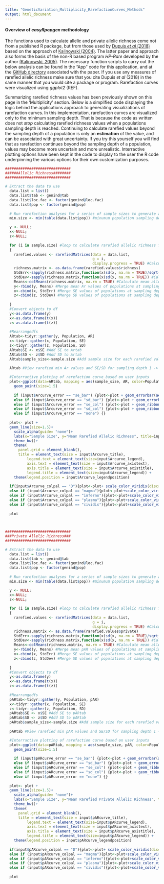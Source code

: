 ---
title: "GeneticVariation_Multiplicity_RarefactionCurves_Methods"
output: html_document
---

#### **Overview of *easyRpopgen* methodology**

The functions used to calculate allelic and private allelic richness come not from a published R package, but from those used by [Dupuis *et al* (2018)](https://link.springer.com/article/10.1007/s10592-018-1081-8) based on the approach of [Kalinowski (2004)](https://link.springer.com/article/10.1023/B:COGE.0000041021.91777.1a). The latter paper and approach also forms the basis of the non-R based program *HP-Rare* developed by the author [(Kalinowski, 2005)](https://doi.org/10.1111/j.1471-8286.2004.00845.x). The necessary function scripts to carry out the below analysis can be found in the "App" code for this application, and at the [GitHub directory](https://github.com/muirheadk/GBS_analysis_pipeline ) associated with the paper. If you use any measures of rarefied allelic richness make sure that you cite Dupuis *et al* (2018) in the same manner that you would cite a package or program. Rarefaction curves were visualized using *ggplot2* (REF). 

Summarizing rarefied richness values has been previously shown on this page in the 'Multiplicity' section. Below is a simplified code displaying the logic behind the applications approach to generating visualizations of rarefaction curves. In this implementation, rarefaction curves are visualized only to the minimum sampling depth. That is because the code as written does not *stop* calculating rarefied richness values when a populations sampling depth is reached. Continuing to calculate rarefied values beyond the sampling depth of a population is only an **estimation** of the value, and can be associated with great uncertainty. If you try this yourself you will find that as rarefaction continues beyond the sampling depth of a population, values may become more uncertain and more unrealistic. Interractive plotting options have been kept in the code to display to the user the R code underpinning the various options for their own customization purposes.

```{r, eval = FALSE}
##############################
######Allelic Richness########
##############################

# Extract the data to use
  data.list = list()
  data.list$tab <- genind@tab
  data.list$loc.fac <- factor(genind@loc.fac)
  data.list$pop <- factor(genind@pop)
  
  # Run rarefaction analyses for a series of sample sizes to generate a rarefaction curve to plot
  min.size <- min(table(data.list$pop)) #minumum population sampling depth

  y <- NULL;
  x<-NULL;
  z<-NULL;
  
  for (i in sample.size) #loop to calculate rarefied allelic richness for each population at sampling depth 1->min
  {
    rarefied.values <- rarefiedMatrices(data = data.list, 
                                        g = i, 
                                        display.progress = TRUE) #Calculate rarefied richness for each loci in population i
    richness.matrix <- as.data.frame(rarefied.values$richness)
    StdErr<-sapply(richness.matrix,function(x)sd(x, na.rm = TRUE)/sqrt(length(x))) #calculate SE
    StdDev<-sapply(richness.matrix,function(x)sd(x, na.rm = TRUE)) #Calculate SD
    Means<-colMeans(richness.matrix, na.rm = TRUE) #Calculate mean allelic richness across loci per population
    y<-rbind(y, Means) #Merge mean Ar values of populations at sampling depth 1 -> min
    x<-cbind(x, StdErr) #Merge SE values of populations at sampling depth 1-> min
    z<-cbind(z, StdDev) #Merge SD values of populations at sampling depth 1 -> min
    
  }
  #Convert objects to df
  y<-as.data.frame(y)
  x<-as.data.frame(t(x))
  z<-as.data.frame(t(z))
  
  #Rearrangedfs
  ARtab<-tidyr::gather(y, Population, AR)
  x<-tidyr::gather(x, Population, SE) 
  z<-tidyr::gather(z, Population, SD)
  ARtab$SE <- x$SE #Add SE to Artab
  ARtab$SD <- z$SD #Add SD to Artab
  ARtab$sample_size<-sample.size #Add sample size for each rarefied value to Artab
  
  ARtab #View rarefied min Ar values and SE/SD for sampling depth 1 -> min per population

  #Interractive plotting of rarefaction curve based on user inputs
  plot<-ggplot(data=ARtab, mapping = aes(sample_size, AR, color=Population, group=Population))+
    geom_point(size=1.5)
    
    if (input$Arcurve_error == "se_bar") {plot<-plot + geom_errorbar(aes(ymin = AR-ARtab$SE, ymax = AR + ARtab$SE, alpha = 0.1))} 
    else if (input$Arcurve_error == "sd_bar") {plot<-plot + geom_errorbar(aes(ymin = AR-SD, ymax = AR + SD, alpha = 0.1))} 
    else if (input$Arcurve_error == "se_col") {plot<-plot + geom_ribbon(aes(ymin = AR-SE, ymax = AR + SE, alpha = 0.1, fill = Population))}
    else if (input$Arcurve_error == "sd_col") {plot<-plot + geom_ribbon(aes(ymin = AR-SD, ymax = AR + SD, alpha = 0.1, fill = Population))} 
    else if (input$Arcurve_error == "none") {}
  
  plot<- plot +   
  geom_line(size=1.5)+
    scale_alpha(guide= "none")+
    labs(x="Sample Size", y="Mean Rarefied Allelic Richness", title=input$Arcurve_titletext, color=input$Arcurve_legendtext)+
    theme_bw()+
    theme(
      panel.grid = element_blank(),
      title = element_text(size = input$Arcurve_title),
          legend.text = element_text(size=input$Arcurve_legend),
          axis.text = element_text(size = input$Arcurve_axistext),
          axis.title = element_text(size = input$Arcurve_axistitle),
          legend.title = element_text(size=input$Arcurve_legend)) +
    theme(legend.position = input$Arcurve_legendposition)
  
  if(input$Arcurve_colpal == "D"){plot<-plot+ scale_color_viridis(discrete=TRUE)+ scale_fill_viridis(discrete=TRUE)}
  else if (input$Arcurve_colpal == "magma"){plot<-plot+scale_color_viridis(discrete=TRUE, option = "magma") + scale_fill_viridis(discrete=TRUE, option = "magma")}
  else if (input$Arcurve_colpal == "inferno"){plot<-plot+scale_color_viridis(discrete=TRUE, option = "inferno") + scale_fill_viridis(discrete=TRUE, option = "inferno")}
  else if (input$Arcurve_colpal == "plasma"){plot<-plot+scale_color_viridis(discrete=TRUE, option = "plasma") + scale_fill_viridis(discrete=TRUE, option = "plasma")}
  else if (input$Arcurve_colpal == "cividis"){plot<-plot+scale_color_viridis(discrete=TRUE, option = "cividis") + scale_fill_viridis(discrete=TRUE, option = "cividis")}
  
  plot
  
  

##############################
###Private Allelic Richness###
##############################

# Extract the data to use
  data.list = list()
  data.list$tab <- genind@tab
  data.list$loc.fac <- factor(genind@loc.fac)
  data.list$pop <- factor(genind@pop)
  
  # Run rarefaction analyses for a series of sample sizes to generate a rarefaction curve to plot
  min.size <- min(table(data.list$pop)) #minumum population sampling depth

  y <- NULL;
  x<-NULL;
  z<-NULL;
  
  for (i in sample.size) #loop to calculate rarefied allelic richness for each population at sampling depth 1->min
  {
    rarefied.values <- rarefiedMatrices(data = data.list, 
                                        g = i, 
                                        display.progress = TRUE) #Calculate rarefied richness for each loci in population i
    richness.matrix <- as.data.frame(rarefied.values$private)
    StdErr<-sapply(richness.matrix,function(x)sd(x, na.rm = TRUE)/sqrt(length(x))) #calculate SE
    StdDev<-sapply(richness.matrix,function(x)sd(x, na.rm = TRUE)) #Calculate SD
    Means<-colMeans(richness.matrix, na.rm = TRUE) #Calculate mean allelic richness across loci per population
    y<-rbind(y, Means) #Merge mean pAR values of populations at sampling depth 1 -> min
    x<-cbind(x, StdErr) #Merge SE values of populations at sampling depth 1-> min
    z<-cbind(z, StdDev) #Merge SD values of populations at sampling depth 1 -> min
    
  }
  #Convert objects to df
  y<-as.data.frame(y)
  x<-as.data.frame(t(x))
  z<-as.data.frame(t(z))
  
  #Rearrangedfs
  pARtab<-tidyr::gather(y, Population, pAR)
  x<-tidyr::gather(x, Population, SE) 
  z<-tidyr::gather(z, Population, SD)
  pARtab$SE <- x$SE #Add SE to pARtab
  pARtab$SD <- z$SD #Add SD to pARtab
  pARtab$sample_size<-sample.size #Add sample size for each rarefied value to pARtab
  
  pARtab #View rarefied min pAR values and SE/SD for sampling depth 1 -> min per population

  #Interractive plotting of rarefaction curve based on user inputs
  plot<-ggplot(data=pARtab, mapping = aes(sample_size, pAR, color=Population, group=Population))+
    geom_point(size=1.5)
    
    if (input$pARcurve_error == "se_bar") {plot<-plot + geom_errorbar(aes(ymin = pAR-pARtab$SE, ymax = pAR + pARtab$SE, alpha = 0.1))} 
    else if (input$pARcurve_error == "sd_bar") {plot<-plot + geom_errorbar(aes(ymin = pAR-SD, ymax = pAR + SD, alpha = 0.1))} 
    else if (input$pARcurve_error == "se_col") {plot<-plot + geom_ribbon(aes(ymin = pAR-SE, ymax = pAR + SE, alpha = 0.1, fill = Population))}
    else if (input$pARcurve_error == "sd_col") {plot<-plot + geom_ribbon(aes(ymin = pAR-SD, ymax = pAR + SD, alpha = 0.1, fill = Population))} 
    else if (input$pARcurve_error == "none") {}
  
  plot<- plot +   
  geom_line(size=1.5)+
    scale_alpha(guide= "none")+
    labs(x="Sample Size", y="Mean Rarefied Private Allelic Richness", title=input$pARcurve_titletext, color=input$pARcurve_legendtext)+
    theme_bw()+
    theme(
      panel.grid = element_blank(),
      title = element_text(size = input$pARcurve_title),
          legend.text = element_text(size=input$pARcurve_legend),
          axis.text = element_text(size = input$pARcurve_axistext),
          axis.title = element_text(size = input$pARcurve_axistitle),
          legend.title = element_text(size=input$pARcurve_legend)) +
    theme(legend.position = input$pARcurve_legendposition)
  
  if(input$pARcurve_colpal == "D"){plot<-plot+ scale_color_viridis(discrete=TRUE)+ scale_fill_viridis(discrete=TRUE)}
  else if (input$pARcurve_colpal == "magma"){plot<-plot+scale_color_viridis(discrete=TRUE, option = "magma") + scale_fill_viridis(discrete=TRUE, option = "magma")}
  else if (input$pARcurve_colpal == "inferno"){plot<-plot+scale_color_viridis(discrete=TRUE, option = "inferno") + scale_fill_viridis(discrete=TRUE, option = "inferno")}
  else if (input$pARcurve_colpal == "plasma"){plot<-plot+scale_color_viridis(discrete=TRUE, option = "plasma") + scale_fill_viridis(discrete=TRUE, option = "plasma")}
  else if (input$pARcurve_colpal == "cividis"){plot<-plot+scale_color_viridis(discrete=TRUE, option = "cividis") + scale_fill_viridis(discrete=TRUE, option = "cividis")}
  
  plot
  
```

